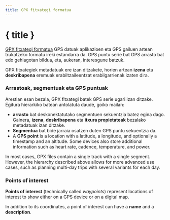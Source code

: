```yaml
---
title: GPX fitxategi formatua
---
```


<script>
</script>

# { title }

<a href="https://www.topografix.com/gpx.asp" target="_blank">GPX fitxategi formatua</a> GPS datuak aplikazioen eta GPS gailuen artean trukatzeko formatu ireki estandarra da.
GPS puntu serie bat GPS arrasto bat edo gehiagotan bildua, eta, aukeran, interesgune batzuk.

GPX fitxategiek metadatuak ere izan ditzakete, horien artean **izena** eta **deskribapena** eremuak erabiltzaileentzat erabilgarrienak izaten dira.

### <Waypoints size="16" class="inline-block" style="margin-bottom: 2px" /> Arrastoak, segmentuak eta GPS puntuak

Arestian esan bezala, GPX fitxategi batek GPS serie ugari izan ditzake.
Egitura hierarkiko batean antolatuta daude, goiko mailan:

- **arrasto** bat deskonektatutako segmentuen sekuentzia batez egina dago.
  Gainera, **izena**, **deskribapena** eta **itxura propietateak** bezalako metadatuak izan ditzake.
- **Segmentua** bat bide jarraia osatzen duten GPS puntu sekuentzia da.
- A **GPS point** is a location with a latitude, a longitude, and optionally a timestamp and an altitude.
  Some devices also store additional information such as heart rate, cadence, temperature, and power.

In most cases, GPX files contain a single track with a single segment.
However, the hierarchy described above allows for more advanced use cases, such as planning multi-day trips with several variants for each day.

### <MapPin size="16" class="inline-block" style="margin-bottom: 2px" /> Points of interest

**Points of interest** (technically called _waypoints_) represent locations of interest to show either on a GPS device or on a digital map.

In addition to its coordinates, a point of interest can have a **name** and a **description**.
